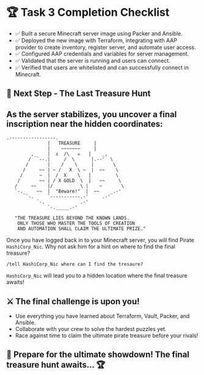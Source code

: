 # 🏆 Task 3 Completion Checklist
* ✅ Built a secure Minecraft server image using Packer and Ansible.
* ✅ Deployed the new image with Terraform, integrating with AAP provider to create inventory, register server, and automate user access.
* ✅ Configured AAP credentials and variables for server management.
* ✅ Validated that the server is running and users can connect.
* ✅ Verified that users are whitelisted and can successfully connect in Minecraft.

## 📌 Next Step - The Last Treasure Hunt
## As the server stabilizes, you uncover a final inscription near the hidden coordinates:
```
.-----------------.
               |   TREASURE     |
               |    ~~~~~~~     |
         ,_    |  ⚓  /\   ☠️   |    _,
        /  `--.|     /  \      |.--'  \
       /       |    /    \     |       \
      /     ~~ | ~ /   X  \ ~  |  ~~    \
     /      ~  |  /  X    \   |         \
    /       ~~ | / X GOLD  \  |   ~~     \
   /     ~~    |/          \ |    ~       \
   `-._    ~~  |  "Beware!"  |  ~~    _.-'
       `-.     `-----------.-'     .-'
           `-.             .-'
               `-._____.-'

   "THE TREASURE LIES BEYOND THE KNOWN LANDS.
    ONLY THOSE WHO MASTER THE TOOLS OF CREATION 
    AND AUTOMATION SHALL CLAIM THE ULTIMATE PRIZE."
```

Once you have logged back in to your Minecraft server, you will find Pirate `HashiCorp_Nic`.
Why not ask him for a hint on where to find the final treasure?

```
/tell HashiCorp_Nic where can I find the tresaure?
```

`HashiCorp_Nic` will lead you to a hidden location where the final treasure awaits!

## ⚔️ The final challenge is upon you!

* Use everything you have learned about Terraform, Vault, Packer, and Ansible.
* Collaborate with your crew to solve the hardest puzzles yet.
* Race against time to claim the ultimate pirate treasure before your rivals! 

## 🚀 Prepare for the ultimate showdown! The final treasure hunt awaits… 🏆